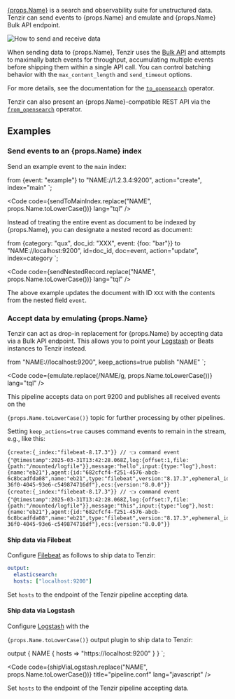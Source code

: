 
<a href={props.url}>{props.Name}</a> is a search and observability suite for
unstructured data. Tenzir can send events to {props.Name} and emulate and
{props.Name} Bulk API endpoint.

<Image src={props.image} alt="How to send and receive data" />

When sending data to {props.Name}, Tenzir uses the <a
  href={props.bulkApiUrl}>Bulk API</a> and attempts to maximally batch events
for throughput, accumulating multiple events before shipping them within a
single API call. You can control batching behavior with the `max_content_length`
and `send_timeout` options.

For more details, see the documentation for the
[`to_opensearch`](../../reference/operators/to_opensearch) operator.

Tenzir can also present an {props.Name}-compatible REST API via the
[`from_opensearch`](../../reference/operators/from_opensearch) operator.

## Examples

### Send events to an {props.Name} index

Send an example event to the `main` index:


from {event: "example"}
to "NAME://1.2.3.4:9200", action="create", index="main"
`;

<Code
  code={sendToMainIndex.replace("NAME", props.Name.toLowerCase())}
  lang="tql"
/>

Instead of treating the entire event as document to be indexed by {props.Name},
you can designate a nested record as document:

from {category: "qux", doc_id: "XXX", event: {foo: "bar"}}
to "NAME://localhost:9200", id=doc_id, doc=event, action="update", index=category
`;

<Code
  code={sendNestedRecord.replace("NAME", props.Name.toLowerCase())}
  lang="tql"
/>

The above example updates the document with ID `XXX` with the contents from the
nested field `event`.

### Accept data by emulating {props.Name}

Tenzir can act as drop-in replacement for {props.Name} by accepting data via a
Bulk API endpoint. This allows you to point your <a
href={props.logstashUrl}>Logstash</a> or Beats instances to Tenzir instead.

from "NAME://localhost:9200", keep_actions=true
publish "NAME"
`;

<Code code={emulate.replace(/NAME/g, props.Name.toLowerCase())} lang="tql" />

This pipeline accepts data on port 9200 and publishes all received events on the

<code>{props.Name.toLowerCase()}</code> topic for further processing by other
pipelines.

Setting `keep_actions=true` causes command events to remain in the stream, e.g.,
like this:

```tql
{create:{_index:"filebeat-8.17.3"}} // 👈 command event
{"@timestamp":2025-03-31T13:42:28.068Z,log:{offset:1,file:{path:"/mounted/logfile"}},message:"hello",input:{type:"log"},host:{name:"eb21"},agent:{id:"682cfcf4-f251-4576-abcb-6c8bcadfda08",name:"eb21",type:"filebeat",version:"8.17.3",ephemeral_id:"17f74f6e-36f0-4045-93e6-c549874716df"},ecs:{version:"8.0.0"}}
{create:{_index:"filebeat-8.17.3"}} // 👈 command event
{"@timestamp":2025-03-31T13:42:28.068Z,log:{offset:7,file:{path:"/mounted/logfile"}},message:"this",input:{type:"log"},host:{name:"eb21"},agent:{id:"682cfcf4-f251-4576-abcb-6c8bcadfda08",name:"eb21",type:"filebeat",version:"8.17.3",ephemeral_id:"17f74f6e-36f0-4045-93e6-c549874716df"},ecs:{version:"8.0.0"}}
```

#### Ship data via Filebeat

Configure [Filebeat](https://www.elastic.co/beats/filebeat) as follows to ship
data to Tenzir:

```yaml title="filebeat.yml"
output:
  elasticsearch:
  hosts: ["localhost:9200"]
```

Set `hosts` to the endpoint of the Tenzir pipeline accepting data.

#### Ship data via Logstash

Configure <a href={props.logstashConfigUrl}>Logstash</a> with the

<code>{props.Name.toLowerCase()}</code> output plugin to ship data to Tenzir:

output {
  NAME {
    hosts => "https://localhost:9200"
  }
}
`;

<Code
  code={shipViaLogstash.replace("NAME", props.Name.toLowerCase())}
  title="pipeline.conf"
  lang="javascript"
/>

Set `hosts` to the endpoint of the Tenzir pipeline accepting data.
